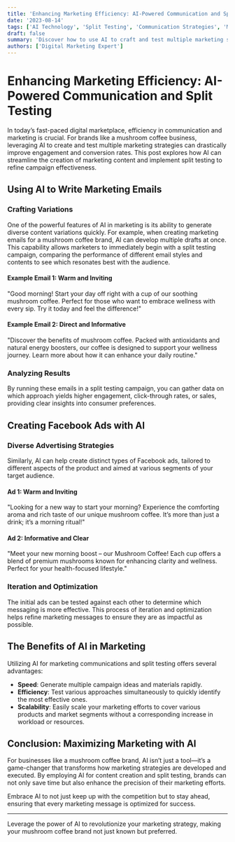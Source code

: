 ```yaml
---
title: 'Enhancing Marketing Efficiency: AI-Powered Communication and Split Testing'
date: '2023-08-14'
tags: ['AI Technology', 'Split Testing', 'Communication Strategies', 'Mushroom Coffee']
draft: false
summary: 'Discover how to use AI to craft and test multiple marketing strategies simultaneously, maximizing efficiency and effectiveness for your mushroom coffee brand.'
authors: ['Digital Marketing Expert']
---
```


# Enhancing Marketing Efficiency: AI-Powered Communication and Split Testing

In today’s fast-paced digital marketplace, efficiency in communication and marketing is crucial. For brands like a mushroom coffee business, leveraging AI to create and test multiple marketing strategies can drastically improve engagement and conversion rates. This post explores how AI can streamline the creation of marketing content and implement split testing to refine campaign effectiveness.

## Using AI to Write Marketing Emails

### Crafting Variations

One of the powerful features of AI in marketing is its ability to generate diverse content variations quickly. For example, when creating marketing emails for a mushroom coffee brand, AI can develop multiple drafts at once. This capability allows marketers to immediately begin with a split testing campaign, comparing the performance of different email styles and contents to see which resonates best with the audience.

#### Example Email 1: Warm and Inviting
"Good morning! Start your day off right with a cup of our soothing mushroom coffee. Perfect for those who want to embrace wellness with every sip. Try it today and feel the difference!"

#### Example Email 2: Direct and Informative
"Discover the benefits of mushroom coffee. Packed with antioxidants and natural energy boosters, our coffee is designed to support your wellness journey. Learn more about how it can enhance your daily routine."

### Analyzing Results
By running these emails in a split testing campaign, you can gather data on which approach yields higher engagement, click-through rates, or sales, providing clear insights into consumer preferences.

## Creating Facebook Ads with AI

### Diverse Advertising Strategies

Similarly, AI can help create distinct types of Facebook ads, tailored to different aspects of the product and aimed at various segments of your target audience.

#### Ad 1: Warm and Inviting
"Looking for a new way to start your morning? Experience the comforting aroma and rich taste of our unique mushroom coffee. It’s more than just a drink; it’s a morning ritual!"

#### Ad 2: Informative and Clear
"Meet your new morning boost – our Mushroom Coffee! Each cup offers a blend of premium mushrooms known for enhancing clarity and wellness. Perfect for your health-focused lifestyle."

### Iteration and Optimization
The initial ads can be tested against each other to determine which messaging is more effective. This process of iteration and optimization helps refine marketing messages to ensure they are as impactful as possible.

## The Benefits of AI in Marketing

Utilizing AI for marketing communications and split testing offers several advantages:

- **Speed**: Generate multiple campaign ideas and materials rapidly.
- **Efficiency**: Test various approaches simultaneously to quickly identify the most effective ones.
- **Scalability**: Easily scale your marketing efforts to cover various products and market segments without a corresponding increase in workload or resources.

## Conclusion: Maximizing Marketing with AI

For businesses like a mushroom coffee brand, AI isn’t just a tool—it’s a game-changer that transforms how marketing strategies are developed and executed. By employing AI for content creation and split testing, brands can not only save time but also enhance the precision of their marketing efforts.

Embrace AI to not just keep up with the competition but to stay ahead, ensuring that every marketing message is optimized for success.

---

Leverage the power of AI to revolutionize your marketing strategy, making your mushroom coffee brand not just known but preferred.
